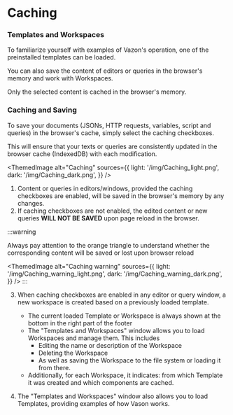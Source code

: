 # Caching

### Templates and Workspaces

To familiarize yourself with examples of Vazon's operation, one of the preinstalled templates can be loaded.

You can also save the content of editors or queries in the browser's memory and work with Workspaces.

Only the selected content is cached in the browser's memory.

### Caching and Saving

To save your documents (JSONs, HTTP requests, variables, script and queries) in the browser's cache, simply select the caching checkboxes.

This will ensure that your texts or queries are consistently updated in the browser cache (IndexedDB) with each modification.


<ThemedImage
  alt="Caching"
  sources={{
    light: '/img/Caching_light.png',
    dark: '/img/Caching_dark.png',
  }}
/>

1. Content or queries in editors/windows, provided the caching checkboxes are enabled, will be saved in the browser's memory by any changes.
2. If caching checkboxes are not enabled, the edited content or new queries <b>WILL NOT BE SAVED</b> upon page reload in the browser.

:::warning

Always pay attention to the orange triangle to understand whether the corresponding content will be saved or lost upon browser reload

<ThemedImage
  alt="Caching warning"
  sources={{
    light: '/img/Caching_warning_light.png',
    dark: '/img/Caching_warning_dark.png',
  }}
/>
:::

3. When caching checkboxes are enabled in any editor or query window, a new workspace is created based on a previously loaded template.

   - The current loaded Template or Workspace is always shown at the bottom in the right part of the footer
   - The "Templates and Workspaces" window allows you to load Workspaces and manage them. This includes
     - Editing the name or description of the Workspace
     - Deleting the Workspace
     - As well as saving the Workspace to the file system or loading it from there.
   - Additionally, for each Workspace, it indicates: from which Template it was created and which components are cached.

4. The "Templates and Workspaces" window also allows you to load Templates, providing examples of how Vason works.
